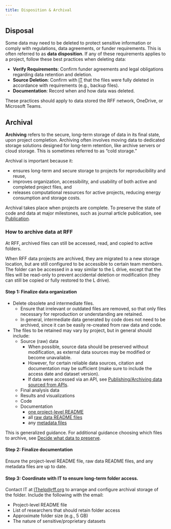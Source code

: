 ```yaml
---
title: Disposition & Archival
---
```


## Disposal

Some data may need to be deleted to protect sensitive information or comply with regulations, data agreements, or funder requirements. This is often referred to as __data disposition__. If any of these requirements applies to a project, follow these best practices when deleting data:

* __Verify Requirements__: Confirm funder agreements and legal obligations regarding data retention and deletion.
* __Source Deletion__: Confirm with [IT](mailto:ithelp@rff.org) that the files were fully deleted in accordance with requirements (e.g., backup files).
* __Documentation__: Record when and how data was deleted.

These practices should apply to data stored the RFF network, OneDrive, or Microsoft Teams.


## Archival

__Archiving__ refers to the secure, long-term storage of data in its final state, upon project completion.
Archiving often involves moving data to dedicated storage solutions designed for long-term retention, like archive servers or cloud storage.
This is sometimes referred to as “cold storage.” 

Archival is important because it:

* ensures long-term and secure storage to projects for reproducibility and reuse,
* improves organization, accessibility, and usability of both active and completed project files, and
* releases computational resources for active projects, reducing energy consumption and storage costs.

::: {.callout-note}
Archival takes place when projects are complete. To preserve the state of code and data at major milestones, such as journal article publication, see [Publication](../data-management/publication.qmd).
:::

### How to archive data at RFF

::: {.callout-note}
At RFF, archived files can still be accessed, read, and copied to active folders.
:::

When RFF data projects are archived, they are migrated to a new storage location, but are still configured to be accessible to certain team members.
The folder can be accessed in a way similar to the L drive, except that the files will be read-only to prevent accidental deletion or modification (they can still be copied or fully restored to the L drive).

#### Step 1: Finalize data organization {#archival-finalize-data-org}

* Delete obsolete and intermediate files. 
  * Ensure that irrelevant or outdated files are removed, so that only files necessary for reproduction or understanding are retained.
  * In general, intermediate data generated by code does not need to be archived, since it can be easily re-created from raw data and code.
  
* The files to be retained may vary by project, but in general should include:
  * Source (raw) data 
    * When possible, source data should be preserved without modification, as external data sources may be modified or become unavailable. 
    * However, for certain reliable data sources, citation and documentation may be sufficient (make sure to include the access date and dataset version).
    * If data were accessed via an API, see [Publishing/Archiving data sourced from APIs](../data-management/storage-options.qmd#publish-archive-apis).
  * Final analysis data
  * Results and visualizations
  * Code
  * Documentation
    * [one project-level README](../data-management/documentation.qmd#project-readme)
    * all [raw data README files](../data-management/documentation.qmd#raw-data)
    * any [metadata files](../data-management/publication.qmd#metadata)

This is generalized guidance. For additional guidance choosing which files to archive, see [Decide what data to preserve](https://dataoneorg.github.io/Education/bestpractices/decide-what-data).

#### Step 2: Finalize documentation

Ensure the project-level README file, raw data README files, and any metadata files are up to date.

#### Step 3: Coordinate with IT to ensure long-term folder access. 

Contact IT at [IThelp@rff.org](mailto:ithelp@rff.org) to arrange and configure archival storage of the folder. Include the following with the email:

* Project-level README file
* List of researchers that should retain folder access
* Approximate folder size (e.g., 5 GB)
* The nature of sensitive/proprietary datasets





